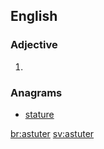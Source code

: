 ==English==

===Adjective===
{{head|en|adjective comparative form}}

# {{en-comparative of|astute}}

===Anagrams===
* [[stature#English|stature]]

[[br:astuter]]
[[sv:astuter]]